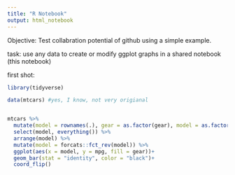 ```yaml
---
title: "R Notebook"
output: html_notebook
---
```


Objective: Test collabration potential of github using a simple example.

task:
use any data to create or modify ggplot graphs in a shared notebook (this notebook)



first shot:
```r
library(tidyverse)

data(mtcars) #yes, I know, not very origianal


mtcars %>% 
  mutate(model = rownames(.), gear = as.factor(gear), model = as.factor(model)) %>% 
  select(model, everything()) %>% 
  arrange(model) %>% 
  mutate(model = forcats::fct_rev(model)) %>% 
  ggplot(aes(x = model, y = mpg, fill = gear))+
  geom_bar(stat = "identity", color = "black")+
  coord_flip() 

```

